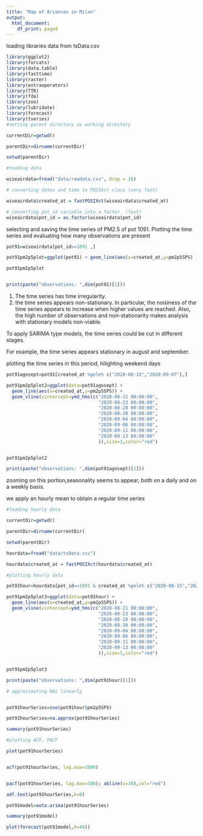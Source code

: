 ```yaml
---
title: "Map of Ariannas in Milan"
output:
  html_document:
    df_print: paged
---
```



loading libraries data from tsData.csv


```r
library(ggplot2)
library(forcats)
library(data.table)
library(fasttime)
library(raster)
library(extraoperators)
library(TTR)
library(fda)
library(zoo)
library(lubridate)
library(forecast)
library(tseries)
#setting parent directory as working directory

currentDir=getwd()

parentDir=dirname(currentDir)

setwd(parentDir)

#reading data

wiseairdata=fread("data/rawdata.csv", drop = 16)

# converting dates and time to POSIXct class (very fast)

wiseairdata$created_at = fastPOSIXct(wiseairdata$created_at)

# converting pot_id variable into a factor  (fast)
wiseairdata$pot_id = as.factor(wiseairdata$pot_id)


```

selecting and saving the time series of PM2.5 of pot 1091.
Plotting the time series and evaluating how many observations are present

```r

pot91=wiseairdata[pot_id==1091 ,]

pot91pm2p5plot=ggplot(pot91) + geom_line(aes(x=created_at,y=pm2p5SPS) )

pot91pm2p5plot


print(paste("observations: ",dim(pot91)[1]))

```

1) The time series has time irregularity.
2) the time series appears non-stationary.
In particular, the noisiness of the time series appears to increase when higher values are reached.
Also, the high number of observations and non-stationarity makes analysis with stationary models non-viable.

To apply SARIMA type models, the time series could be cut in different stages.

For example, the time series appears stationary in august and september.

plotting the time series in this period, hilighting weekend days

```r


pot91agosept=pot91[created_at %gele% c("2020-08-15","2020-09-07"),]

pot91pm2p5plot2=ggplot(data=pot91agosept) +
  geom_line(aes(x=created_at,y=pm2p5SPS)) + 
  geom_vline(xintercept=ymd_hms(c("2020-08-21 00:00:00",
                                  "2020-08-23 00:00:00",
                                  "2020-08-28 00:00:00",
                                  "2020-08-30 00:00:00",
                                  "2020-09-04 00:00:00",
                                  "2020-09-06 00:00:00",
                                  "2020-09-11 00:00:00",
                                  "2020-09-13 00:00:00"
                                  )),size=1,color="red")


pot91pm2p5plot2

print(paste("observations: ",dim(pot91agosept)[1]))

```

zooming on this portion,seasonality seems to appear, both on a daily and on a weekly basis.

we apply an hourly mean to obtain a regular time series

```r

#loading hourly data

currentDir=getwd()

parentDir=dirname(currentDir)

setwd(parentDir)

hourdata=fread("data/tsData.csv")

hourdata$created_at = fastPOSIXct(hourdata$created_at)

#plotting hourly data

pot91hour=hourdata[pot_id==1091 & created_at %gele% c("2020-08-15","2020-09-07"),]

pot91pm2p5plot3=ggplot(data=pot91hour) +
  geom_line(aes(x=created_at,y=pm2p5SPS)) + 
  geom_vline(xintercept=ymd_hms(c("2020-08-21 00:00:00",
                                  "2020-08-23 00:00:00",
                                  "2020-08-28 00:00:00",
                                  "2020-08-30 00:00:00",
                                  "2020-09-04 00:00:00",
                                  "2020-09-06 00:00:00",
                                  "2020-09-11 00:00:00",
                                  "2020-09-13 00:00:00"
                                  )),size=1,color="red")


pot91pm2p5plot3

print(paste("observations: ",dim(pot91hour)[1]))

# approximating NAs linearly


pot91hourSeries=zoo(pot91hour$pm2p5SPS)

pot91hourSeries=na.approx(pot91hourSeries)

summary(pot91hourSeries)

#plotting ACF, PACF

plot(pot91hourSeries)


acf(pot91hourSeries, lag.max=1000)


pacf(pot91hourSeries, lag.max=300); abline(v=168,col="red")

adf.test(pot91hourSeries,k=0)

pot91model=auto.arima(pot91hourSeries)

summary(pot91model)

plot(forecast(pot91model,h=48))


```







